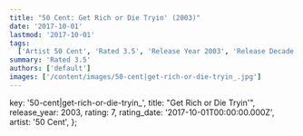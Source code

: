```yaml
---
title: "50 Cent: Get Rich or Die Tryin' (2003)"
date: '2017-10-01'
lastmod: '2017-10-01'
tags:
  ['Artist 50 Cent', 'Rated 3.5', 'Release Year 2003', 'Release Decade 2000']
summary: 'Rated 3.5'
authors: ['default']
images: ['/content/images/50-cent|get-rich-or-die-tryin_.jpg']
---
```


  key: '50-cent|get-rich-or-die-tryin_',
  title: "Get Rich or Die Tryin'",
  release_year: 2003,
  rating: 7,
  rating_date: '2017-10-01T00:00:00.000Z',
  artist: '50 Cent',
};

<MusicRating data={data} />
